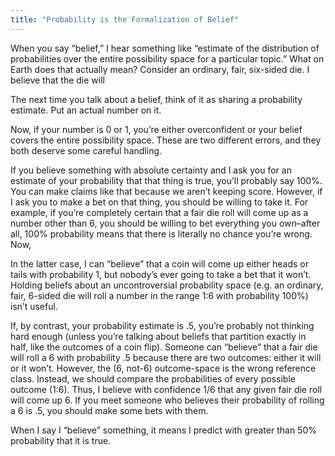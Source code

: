 ```yaml
---
title: "Probability is the Formalization of Belief"
---
```


When you say "belief," I hear something like "estimate of the distribution of probabilities over the entire possibility space for a particular topic." What on Earth does that actually mean? Consider an ordinary, fair, six-sided die. I believe that the die will

The next time you talk about a belief, think of it as sharing a probability estimate. Put an actual number on it.

Now, if your number is 0 or 1, you're either overconfident or your belief covers the entire possibility space. These are two different errors, and they both deserve some careful handling.

If you believe something with absolute certainty and I ask you for an estimate of your probability that that thing is true, you'll probably say 100%. You can make claims like that because we aren't keeping score. However, if I ask you to make a bet on that thing, you should be willing to take it. For example, if you're completely certain that a fair die roll will come up as a number other than 6, you should be willing to bet everything you own--after all, 100% probability means that there is literally no chance you're wrong. Now,

In the latter case, I can "believe" that a coin will come up either heads or tails with probability 1, but nobody's ever going to take a bet that it won't. Holding beliefs about an uncontroversial probability space (e.g. an ordinary, fair, 6-sided die will roll a number in the range 1:6 with probability 100%) isn't useful.

If, by contrast, your probability estimate is .5, you're probably not thinking hard enough (unless you're talking about beliefs that partition exactly in half, like the outcomes of a coin flip). Someone can "believe" that a fair die will roll a 6 with probability .5 because there are two outcomes: either it will or it won't. However, the (6, not-6) outcome-space is the wrong reference class. Instead, we should compare the probabilities of every possible outcome (1:6). Thus, I believe with confidence 1/6 that any given fair die roll will come up 6. If you meet someone who believes their probability of rolling a 6 is .5, you should make some bets with them.

When I say I "believe" something, it means I predict with greater than 50% probability that it is true.